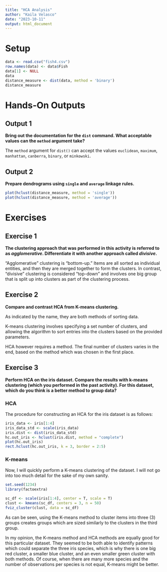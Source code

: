 ```yaml
---
title: "HCA Analysis"
author: "Kaila Velasco"
date: "2023-10-11"
output: html_document
---
```

# Setup
```r
data <- read.csv("fish4.csv")
row.names(data) <- data$Fish
data[1] <- NULL
data
distance_measure <- dist(data, method = 'binary')
distance_measure
```

# Hands-On Outputs

## Output 1
**Bring out the documentation for the `dist` command. What acceptable values can the `method` argument take?**

The `method` argument for `dist()` can accept the values `euclidean`, `maximum`, `manhattan`, `canberra`, `binary`, or `minkowski`.

## Output 2
**Prepare dendrograms using `single` and `average` linkage rules.**
```r
plot(hclust(distance_measure, method = 'single'))
plot(hclust(distance_measure, method = 'average'))
```

# Exercises

## Exercise 1

**The clustering approach that was performed in this activity is referred to as *agglomerative*. Differentiate it with another approach called *divisive*.**

"Agglomerative" clustering is "bottom-up." Items are all sorted as individual entities, and then they are merged together to form the clusters. In contrast, "divisive" clustering is considered "top-down" and involves one big group that is split up into clusters as part of the clustering process.

## Exercise 2

**Compare and contrast HCA from K-means clustering.**

As indicated by the name, they are both methods of sorting data.

K-means clustering involves specifying a set number of clusters, and allowing the algorithm to sort entries into the clusters based on the provided parameters.

HCA however requires a method. The final number of clusters varies in the end, based on the method which was chosen in the first place.

## Exercise 3

**Perform HCA on the iris dataset. Compare the results with k-means clustering (which you performed in the past activity). For this dataset, which do you think is a better method to group data?**

### HCA

The procedure for constructing an HCA for the iris dataset is as follows:

```r
iris_data <- iris[1:4]
iris_data_std <- scale(iris_data)
iris.dist <- dist(iris_data_std)
hc.out_iris <- hclust(iris.dist, method = "complete")
plot(hc.out_iris)
rect.hclust(hc.out_iris, k = 3, border = 2:5)
```

### K-means

Now, I will quickly perform a K-means clustering of the dataset. I will not go into too much detail for the sake of my own sanity.

```r
set.seed(1234)
library(factoextra)
```

```r
sc_df <- scale(iris[1:4], center = T, scale = T)
clust <- kmeans(sc_df, centers = 3, n = 50)
fviz_cluster(clust, data = sc_df)
```

As can be seen, using the K-means method to cluster items into three (3) groups creates groups which are sized similarly to the clusters in the third group.

In my opinion, the K-means method and HCA methods are equally good for this particular dataset. They seemed to be both able to identify patterns which could separate the three iris species, which is why there is one big red cluster, a smaller blue cluster, and an even smaller green cluster with both methods. Of course, when there are many more species and the number of observations per species is not equal, K-means might be better.